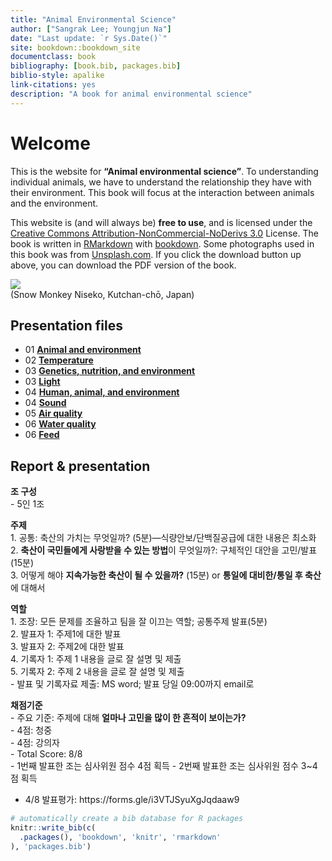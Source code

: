 ```yaml
---
title: "Animal Environmental Science"
author: ["Sangrak Lee; Youngjun Na"]
date: "Last update: `r Sys.Date()`"
site: bookdown::bookdown_site
documentclass: book
bibliography: [book.bib, packages.bib]
biblio-style: apalike
link-citations: yes
description: "A book for animal environmental science"
---
```

# Welcome {-}  

This is the website for **"Animal environmental science"**. To understanding individual animals, we have to understand the relationship they have with their environment. This book will focus at the interaction between animals and the environment.        

This website is (and will always be) __free to use__, and is licensed under the [Creative Commons Attribution-NonCommercial-NoDerivs 3.0](http://creativecommons.org/licenses/by-nc-nd/3.0/us/) License. The book is written in [RMarkdown](https://rmarkdown.rstudio.com) with [bookdown](https://bookdown.org). Some photographs used in this book was from [Unsplash.com](https://unsplash.com/). If you click the download button up above, you can download the PDF version of the book.

![](figures/monkey.jpeg)  
(Snow Monkey Niseko, Kutchan-chō, Japan)

## Presentation files  
- 01 **[Animal and environment](https://youngjunna.github.io/aes/02-AnimalandEnvironment)**  
- 02 **[Temperature](https://youngjunna.github.io/aes/03-Temperature)**  
- 03 **[Genetics, nutrition, and environment](https://github.com/YoungjunNa/2019-animal-nutrition-and-the-environment/raw/master/03%E1%84%8C%E1%85%AE%E1%84%8E%E1%85%A1-%E1%84%83%E1%85%A9%E1%86%BC%E1%84%86%E1%85%AE%E1%86%AF%E1%84%92%E1%85%AA%E1%86%AB%E1%84%80%E1%85%A7%E1%86%BC%E1%84%92%E1%85%A1%E1%86%A8.pdf)**  
- 03 **[Light](https://youngjunna.github.io/aes/04-Light)**  
- 04 **[Human, animal, and environment](https://github.com/YoungjunNa/aes/raw/master/04-aes.pdf)**  
- 04 **[Sound](https://youngjunna.github.io/aes/05-Sound)**  
- 05 **[Air quality](https://youngjunna.github.io/aes/06-AirQuality)**  
- 06 **[Water quality](https://youngjunna.github.io/aes/07-WaterQuality)**  
- 06 **[Feed](https://youngjunna.github.io/aes/08-ByProducts)**  

## Report & presentation

**조 구성**  
- 5인 1조

**주제**  
1. 공통: 축산의 가치는 무엇일까? (5분)—식량안보/단백질공급에 대한 내용은 최소화  
2. **축산이 국민들에게 사랑받을 수 있는 방법**이 무엇일까?: 구체적인 대안을 고민/발표(15분)  
3. 어떻게 해야 **지속가능한 축산이 될 수 있을까?** (15분) or **통일에 대비한/통일 후 축산**에 대해서  

**역할**  
1. 조장: 모든 문제를 조율하고 팀을 잘 이끄는 역할; 공통주제 발표(5분)  
2. 발표자 1: 주제1에 대한 발표  
3. 발표자 2: 주제2에 대한 발표  
4. 기록자 1: 주제 1 내용을 글로 잘 설명 및 제출  
5. 기록자 2: 주제 2 내용을 글로 잘 설명 및 제출  
- 발표 및 기록자료 제출: MS word; 발표 당일 09:00까지 email로

**채점기준**  
- 주요 기준: 주제에 대해 **얼마나 고민을 많이 한 흔적이 보이는가?**  
- 4점: 청중  
- 4점: 강의자  
- Total Score: 8/8  
- 1번째 발표한 조는 심사위원 점수 4점 획득
- 2번째 발표한 조는 심사위원 점수 3~4점 획득

- 4/8 발표평가: https://forms.gle/i3VTJSyuXgJqdaaw9


```r
# automatically create a bib database for R packages
knitr::write_bib(c(
  .packages(), 'bookdown', 'knitr', 'rmarkdown'
), 'packages.bib')
```
